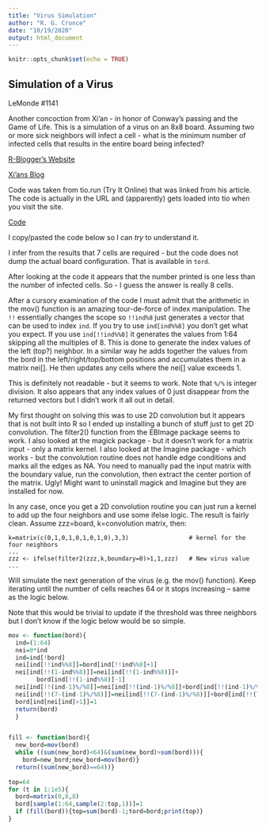 ```yaml
---
title: "Virus Simulation"
author: "R. G. Cronce"
date: "10/19/2020"
output: html_document
---
```


```r
knitr::opts_chunk$set(echo = TRUE)
```

## Simulation of a Virus

LeMonde #1141

Another concoction from Xi'an - in honor of Conway's passing and the Game of Life.
This is a simulation of a virus on an 8x8 board.  Assuming two or more sick neighbors
will infect a cell - what is the minimum number of infected cells that results in
the entire board being infected?

[R-Blogger's Website](https://www.r-bloggers.com/2020/05/le-monde-puzzle-1141)

[Xi'ans Blog](https://xianblog.wordpress.com/2020/05/04/le-monde-puzzle-1141/)

Code was taken from tio.run (Try It Online) that was linked from his article.  The code is
actually in the URL and (apparently) gets loaded into tio when you visit the site.

[Code](https://tio.run/#%23dZLtboMgFIb/cxX0hwtMycqyD2NLb6QxS7diRqJoKK5LjNfuDvgxdZ2Jyjnv6@ObA6brivIL7xnOav1hVanJe2nOtEEYK30WhCcvTxQKLZXY3kNrEOA@bpw17cWjb2zgGQRxmgonLXshX1oJZ71CwX67HcIH/TXDzQxsjYQX4zR48BH@6Ydz1kxg8Qr2ymbyKuRaW0BXYujBk2GgpAcOSI4xaEba2gyTh7JFCGUqz29vi5bXN1cI2Ljpk@unyiUm5FIXZDTQPWzd3bJ1cJVfUdpgNI5WjIbdX3r7G3DJEgL4Tka2rGCNstJgYuF4YJ5w@ezT9qyTNeqbbKM4iuk4i8upqHLpD1g0rB8TIEWcUhiMO2cZJm4OQ@DG/WbKz/jOOrZPXRmlLQEd4rSo634A)

I copy/pasted the code below so I can *try* to understand it.

I infer from the results that 7 cells are required - but the code does not dump the
actual board configuration.  That is available in `tord`.

After looking at the code it appears that the number printed is one less than the
number of infected cells.  So - I guess the answer is really 8 cells.

After a cursory examination of the code I must admit that the arithmetic in the mov() function
is an amazing tour-de-force of index manipulation.  The `!!` essentially changes the scope
so `!!ind%8` just generates a vector that can be used to index `ind`.  If you try to use
`ind[ind%%8]` you don't get what you expect.  If you use `ind[!!ind%%8]` it generates the
values from 1:64 skipping all the multiples of 8.  This is done to generate the index
values of the left (top?) neighbor.  In a similar way he adds together the values from
the bord in the left/right/top/bottom positions and accumulates them in a matrix nei[].
He then updates any cells where the nei[] value exceeds 1.

This is definitely not readable - but it seems to work.  Note that `%/%` is integer
division.  It also appears that any index values of 0 just disappear from the returned vectors
but I didn't work it all out in detail.

My first thought on solving this was to use 2D convolution but it appears that is
not built into R so I ended up installing a bunch of stuff just to get 2D convolution.
The filter2() function from the EBImage package seems to work.  I also looked at the
magick package - but it doesn't work for a matrix input - only a matrix kernel.  I
also looked at the Imagine package - which works - but the convolution routine does
not handle edge conditions and marks all the edges as NA.  You need to manually pad
the input matrix with the boundary value, run the convolution, then extract the
center portion of the matrix.  Ugly!  Might want to uninstall magick and Imagine but
they are installed for now.

In any case, once you get a 2D convolution routine you can just run a kernel to add
up the four neighbors and use some ifelse logic.  The result is fairly clean.
Assume zzz=board, k=convolution matrix, then:

    k=matrix(c(0,1,0,1,0,1,0,1,0),3,3)                 # kernel for the four neighbors
    ...
    zzz <- ifelse(filter2(zzz,k,boundary=0)>1,1,zzz)   # New virus value
    ...

Will simulate the next generation of the virus (e.g. the mov() function).  Keep iterating
until the number of cells reaches 64 or it stops increasing -- same as the logic below.

Note that this would be trivial to update if the threshold was three neighbors but I don't
know if the logic below would be so simple.

```r

mov <- function(bord){
  ind=(1:64)
  nei=0*ind
  ind=ind[!bord]
  nei[ind[!!ind%%8]]=bord[ind[!!ind%%8]+1]
  nei[ind[!!(1-ind%%8)]]=nei[ind[!!(1-ind%%8)]]+
        bord[ind[!!(1-ind%%8)]-1]
  nei[ind[!!(ind-1)%/%8]]=nei[ind[!!(ind-1)%/%8]]+bord[ind[!!(ind-1)%/%8]-8]
  nei[ind[!!(7-(ind-1)%/%8)]]=nei[ind[!!(7-(ind-1)%/%8)]]+bord[ind[!!(7-(ind-1)%/%8)]+8]
  bord[ind[nei[ind]>1]]=1  
  return(bord)
  }


fill <- function(bord){
  new_bord=mov(bord)
  while ((sum(new_bord)<64)&(sum(new_bord)>sum(bord))){ 
    bord=new_bord;new_bord=mov(bord)}
  return((sum(new_bord)==64))}
 
top=64
for (t in 1:1e5){
  bord=matrix(0,8,8)
  bord[sample(1:64,sample(2:top,1))]=1
  if (fill(bord)){top=sum(bord)-1;tord=bord;print(top)}
}



```

